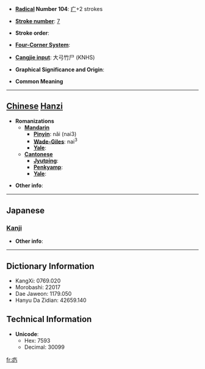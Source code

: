 * '''[[Wiktionary:Chinese radical index| Radical]] Number 104''': [[Wiktionary:Chinese radical index 疒|疒]]+2 strokes

* '''[[Wiktionary:Chinese total strokes index|Stroke number]]''': [[Wiktionary:Chinese total strokes index 7|7]]

* '''Stroke order''': 

* '''[[Wiktionary:Chinese four corner index|Four-Corner System]]''': 

* '''[[Wiktionary:Chinese Cangjie index|Cangjie input]]''': 大弓竹尸 (KNHS)

* '''Graphical Significance and Origin''': 

* '''Common Meaning'''

----

== [[Chinese]] [[Hanzi]] ==

* '''Romanizations'''
** '''[[Mandarin]]'''
*** '''[[Pinyin]]''': nǎi (nai3)
*** '''[[Wade-Giles]]''': nai<sup>3</sup>
*** '''[[Yale]]''': 
** '''[[Cantonese]]'''
*** '''[[Jyutping]]''':
*** '''[[Penkyamp]]''': 
*** '''[[Yale]]''': 

* '''Other info''': 

----

==Japanese==
===[[Kanji]]===
{{kanji|on readings=[[ざい]] (zai), [[ない]] (nai), [[だい]] (dai), [[ね]] (ne), [[きう]] (kiu)|kun readings=[[やむ]] (yamu), [[やまい]] (yamai), [[ほつす]] (hotsusu)}}

* '''Other info''':  

----

== Dictionary Information ==

* KangXi: 0769.020
* Morobashi: 22017
* Dae Jaweon: 1179.050
* Hanyu Da Zidian: 42659.140

== Technical Information ==

* '''Unicode''':
** Hex: 7593
** Decimal: 30099

[[fr:疓]]